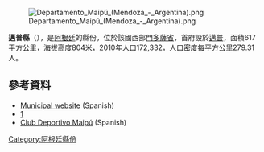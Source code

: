 [[Image:Departamento_Maipú_(Mendoza_-_Argentina).png|right]]

{{coord|32|58|S|68|46|W|display=title}}

'''邁普縣'''（{{lang-es|Departamento Maipú}}），是[[阿根廷|阿根廷]]的縣份，位於該國西部[[門多薩省|門多薩省]]，首府設於[[邁普|邁普]]，面積617平方公里，海拔高度804米，2010年人口172,332，人口密度每平方公里279.31人。

==參考資料==
*[https://web.archive.org/web/20080106222401/http://www.maipu.gov.ar/ Municipal website] (Spanish)
*[https://web.archive.org/web/20080106222401/http://www.maipu.gov.ar/]
*[http://www.deportivomaipu.com.ar/ Club Deportivo Maipú] {{Wayback|url=http://www.deportivomaipu.com.ar/ |date=20210225185640 }} (Spanish)

{{Argentina-geo-stub}}
[[Category:阿根廷縣份|Category:阿根廷縣份]]